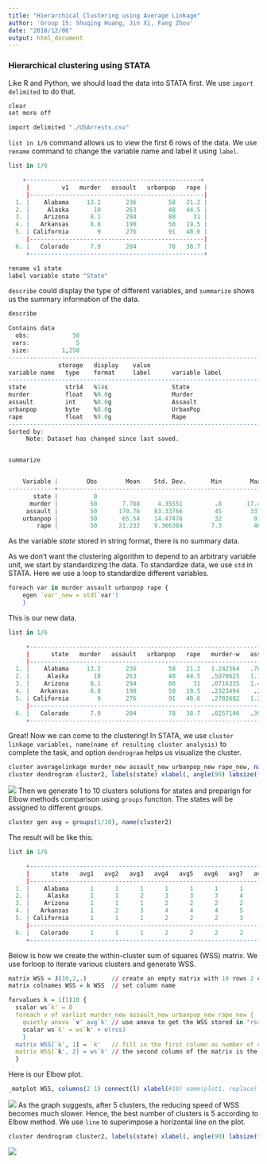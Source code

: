 ```yaml
---
title: "Hierarchical Clustering using Average Linkage"
author: 'Group 15: Shuqing Huang, Jin Xi, Fang Zhou'
date: "2018/12/06"
output: html_document
---
```


### Hierarchical clustering using STATA
Like R and Python, we should load the data into STATA first. We use `import delimited` to do that.

```r
clear
set more off 

import delimited "./USArrests.csv"
```

`list in 1/6` command allows us to view the first 6 rows of the data. We use `rename` command to change the variable name and label it using `label`.  

```r
list in 1/6

    +-------------------------------------------------+
     |         v1   murder   assault   urbanpop   rape |
     |-------------------------------------------------|
  1. |    Alabama     13.2       236         58   21.2 |
  2. |     Alaska       10       263         48   44.5 |
  3. |    Arizona      8.1       294         80     31 |
  4. |   Arkansas      8.8       190         50   19.5 |
  5. | California        9       276         91   40.6 |
     |-------------------------------------------------|
  6. |   Colorado      7.9       204         78   38.7 |
     +-------------------------------------------------+

rename v1 state 
label variable state "State"
```

`describe` could display the type of different variables, and `summarize` shows us the summary information of the data.  

```r
describe 

Contains data
  obs:            50                          
 vars:             5                          
 size:         1,250                          
--------------------------------------------------------------------------------------------------------------------------------------------
              storage   display    value
variable name   type    format     label      variable label
--------------------------------------------------------------------------------------------------------------------------------------------
state           str14   %14s                  State
murder          float   %9.0g                 Murder
assault         int     %8.0g                 Assault
urbanpop        byte    %8.0g                 UrbanPop
rape            float   %9.0g                 Rape
--------------------------------------------------------------------------------------------------------------------------------------------
Sorted by: 
     Note: Dataset has changed since last saved.


summarize 


    Variable |        Obs        Mean    Std. Dev.       Min        Max
-------------+---------------------------------------------------------
       state |          0
      murder |         50       7.788     4.35551         .8       17.4
     assault |         50      170.76    83.33766         45        337
    urbanpop |         50       65.54    14.47476         32         91
        rape |         50      21.232    9.366384        7.3         46


```

As the variable *state* stored in string format, there is no summary data.    

As we don’t want the clustering algorithm to depend to an arbitrary variable unit, we start by standardizing the data. To standardize data, we use `std` in STATA. Here we use a loop to standardize different variables.

```r
foreach var in murder assault urbanpop rape {
	egen `var'_new = std(`var')
	}	
```

This is our new data.

```r
list in 1/6 

     +-----------------------------------------------------------------------------------------------+
     |      state   murder   assault   urbanpop   rape   murder~w   assaul~w   urbanpo~w    rape_new |
     |-----------------------------------------------------------------------------------------------|
  1. |    Alabama     13.2       236         58   21.2   1.242564   .7828394   -.5209066   -.0034164 |
  2. |     Alaska       10       263         48   44.5   .5078625   1.106822   -1.211764    2.484203 |
  3. |    Arizona      8.1       294         80     31   .0716335   1.478803      .99898    1.042878 |
  4. |   Arkansas      8.8       190         50   19.5   .2323494    .230868   -1.073593   -.1849166 |
  5. | California        9       276         91   40.6   .2782682   1.262814    1.758923     2.06782 |
     |-----------------------------------------------------------------------------------------------|
  6. |   Colorado      7.9       204         78   38.7   .0257146   .3988593    .8608086    1.864967 |
     +-----------------------------------------------------------------------------------------------+


```

Great! Now we can come to the clustering! In STATA, we use `cluster linkage variables, name(name of resulting cluster analysis)` to complete the task, and option `dendrogram` helps us visualize the cluster. 

```r
cluster averagelinkage murder_new assault_new urbanpop_new rape_new, name(cluster2)
cluster dendrogram cluster2, labels(state) xlabel(, angle(90) labsize(*.75)) title("Hierarchical Clustering Dendrogram")
```
![](Graph1.png)
Then we generate 1 to 10 clusters solutions for states and preparign for Elbow methods comparison using `groups` function. The states will be assigned to different groups.
```r
cluster gen avg = groups(1/10), name(cluster2)
```

The result will be like this:

```r
list in 1/6

     +-----------------------------------------------------------------------------------+
     |      state   avg1   avg2   avg3   avg4   avg5   avg6   avg7   avg8   avg9   avg10 |
     |-----------------------------------------------------------------------------------|
  1. |    Alabama      1      1      1      1      1      1      1      1      1       1 |
  2. |     Alaska      1      1      2      3      3      3      4      4      5       6 |
  3. |    Arizona      1      1      1      2      2      2      2      2      2       3 |
  4. |   Arkansas      1      2      3      4      4      4      5      5      6       7 |
  5. | California      1      1      1      2      2      2      3      3      4       5 |
     |-----------------------------------------------------------------------------------|
  6. |   Colorado      1      1      1      2      2      2      2      2      2       3 |
     +-----------------------------------------------------------------------------------+


```

Below is how we create the within-cluster sum of squares (WSS) matrix. We use forloop to iterate various clusters and generate WSS.

```r
matrix WSS = J(10,2,.)       // create an empty matrix with 10 rows 2 columns.
matrix colnames WSS = k WSS  // set column name  

forvalues k = 1(1)10 {
  scalar ws`k' = 0
  foreach v of varlist murder_new assault_new urbanpop_new rape_new {
    quietly anova `v' avg`k' // use anova to get the WSS stored in "rss"
    scalar ws`k' = ws`k' + e(rss)
    }
  matrix WSS[`k', 1] = `k'   // fill in the first column as number of clusters
  matrix WSS[`k', 2] = ws`k' // the second column of the matrix is the WSS value
  }
```

Here is our Elbow plot.
```r
_matplot WSS, columns(2 1) connect(l) xlabel(#10) name(plot1, replace) title ("Optimal number of cluster")
```
![](graph2.png)
As the graph suggests, after 5 clusters, the reducing speed of WSS becomes much slower. Hence, the best number of clusters is 5 according to Elbow method. We use `line` to superimpose a horizontal line on the plot.

```r
cluster dendrogram cluster2, labels(state) xlabel(, angle(90) labsize(*.75)) title("Hierarchical Clustering Dendrogram") yline (2)
```

![](Graph3.png)



